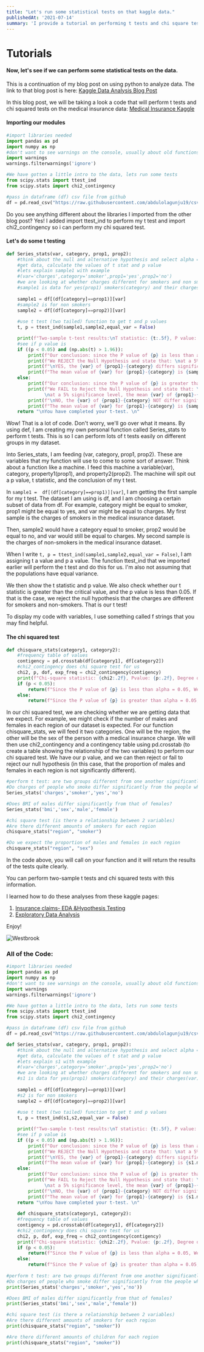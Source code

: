```yaml
---
title: "Let's run some statistical tests on that kaggle data."
publishedAt: '2021-07-14'
summary: 'I provide a tutorial on performing t tests and chi square tests on a Kaggle insurance dataset.'
---
```


# Tutorials

#### Now, let's see if we can perform some statistical tests on the data.
This is a continuation of my blog post on using python to analyze data. The link to that blog post is here: [Kaggle Data Analysis Blog Post](https://neuro-ver-test-19qnqtrjm-abdulolagunju19.vercel.app/simplestats/KaggleData)

In this blog post, we will be taking a look a code that will perform t tests and chi squared tests on the medical insurance data: [Medical Insurance Kaggle](https://www.kaggle.com/mirichoi0218/insurance)

#### Importing our modules
```python:stats.py
#import libraries needed
import pandas as pd
import numpy as np
#don't want to see warnings on the console, usually about old functions like distplot
import warnings
warnings.filterwarnings('ignore') 

#We have gotten a little intro to the data, lets run some tests
from scipy.stats import ttest_ind
from scipy.stats import chi2_contingency 

#pass in dataframe (df) csv file from github
df = pd.read_csv("https://raw.githubusercontent.com/abdulolagunju19/csv_files/main/insurance.csv")
```
Do you see anything different about the libraries I imported from the other blog post? Yes! I added import ttest_ind to perform my t test and import chi2_contingency so i can perform my chi squared test.

#### Let's do some t testing
```python:stats.py
def Series_stats(var, category, prop1, prop2):
    #think about the null and alternative hypothesis and select alpha = 0.05
    #get data, calculate the values of t stat and p value
    #lets explain sample1 with example
    #(var='charges',category='smoker',prop1='yes',prop2='no')
    #we are looking at whether charges different for smokers and non smokers
    #sample1 is data for yes(prop1) smokers(category) and their charges(var)
    
    sample1 = df[(df[category]==prop1)][var]
    #sample2 is for non smokers
    sample2 = df[(df[category]==prop2)][var]
    
    #use t test (two tailed) function to get t and p values
    t, p = ttest_ind(sample1,sample2,equal_var = False)

    print(f"Two-sample t-test results:\nT statistic: {t:.5f}, P value: {p}\n")
    #see if p value is 
    if ((p < 0.05) and (np.abs(t) > 1.96)):
        print(f"Our conclusion: since the P value of {p} is less than alpha = 0.05, ")
        print(f"We REJECT the Null Hypothesis and state that: \nat a 5% significance level, the mean {var} of {prop1}-{category} and {prop2}-{category} are not equal.")
        print(f"\nYES, the {var} of {prop1}-{category} differs significantly from {prop2}-{category} in the insurance dataset.")
        print(f"The mean value of {var} for {prop1}-{category} is {sample1.mean():.2f} and for {prop2}-{category} is {sample2.mean():.2f}")
    else:
        print(f"Our conclusion: since the P value of {p} is greater than alpha = 0.05, ")
        print(f"We FAIL to Reject the Null Hypothesis and state that: \
              \nat a 5% significance level, the mean {var} of {prop1}-{category} and {prop2}-{category} are equal.")
        print(f"\nNO, the {var} of {prop1}-{category} NOT differ significantly from {prop2}-{category} in the insurance dataset")
        print(f"The mean value of {var} for {prop1}-{category} is {sample1.mean():.2f} and for {prop2}-{category} is {sample2.mean():.2f}")
    return "\nYou have completed your t-test. \n"
```
Wow! That is a lot of code. Don't worry, we'll go over what it means. By using def, I am creating my own personal function called Series_stats to perform t tests. This is so I can perform lots of t tests easily on different groups in my dataset.

Into Series_stats, I am feeding (var, category, prop1, prop2). These are variables that my function will use to come to some sort of answer. Think about a function like a machine. I feed this machine a variable(var), category, property1(prop1), and property2(prop2). The machine will spit out a p value, t statistic, and the conclusion of my t test.

In  `sample1 =  df[(df[category]==prop1)][var]`, I am getting the first sample for my t test. The dataset I am using is df, and I am choosing a certain subset of data from df. For example, category might be equal to smoker, prop1 might be equal to yes, and var might be equal to charges. My first sample is the charges of smokers in the medical insurance dataset.

Then, sample2 would have a category equal to smoker, prop2 would be equal to no, and var would still be equal to charges. My second sample is the charges of non-smokers in the medical insurance dataset.

When I write `t, p = ttest_ind(sample1,sample2,equal_var = False)`, I am assigning t a value and p a value. The function ttest_ind that we imported earlier will perform the t test and do this for us. I'm also not assuming that the populations have equal variance.

We then show the t statistic and p value. We also check whether our t statistic is greater than the critical value, and the p value is less than 0.05. If that is the case, we reject the null hypothesis that the charges are different for smokers and non-smokers. That is our t test!

To display my code with variables, I use something called f strings that you may find helpful.

#### The chi squared test
```python:stats.py
def chisquare_stats(category1, category2):
    #frequency table of values 
    contigency = pd.crosstab(df[category1], df[category2])
    #chi2_contingency does chi square test for us
    chi2, p, dof, exp_freq = chi2_contingency(contigency)
    print(f"Chi-square statistic: {chi2:.2f}, Pvalue: {p:.2f}, Degree of freedom: {dof}, \nexpected frequencies: \n {exp_freq}")
    if (p < 0.05):
        return(f"Since the P value of {p} is less than alpha = 0.05, We Reject the Null Hypothesis.\n") 
    else:
        return(f"Since the P value of {p} is greater than alpha = 0.05, We failed to reject Null Hypothesis.\n")
```
In our chi squared test, we are checking whether we are getting data that we expect. For example, we might check if the number of males and females in each region of our dataset is expected. For our function chisquare_stats, we will feed it two categories. One will be the region, the other will be the sex of the person with a medical insurance charge. We will then use chi2_contingency and a contingency table using pd.crosstab (to create a table showing the relationship of the two variables) to perform our chi squared test. We have our p value, and we can then reject or fail to reject our null hypothesis (in this case, that the proportion of males and females in each region is not significantly different).
```python:stats.py
#perform t test: are two groups different from one another significantly?
#Do charges of people who smoke differ significantly from the people who don't?
Series_stats('charges','smoker','yes','no')

#Does BMI of males differ significantly from that of females?
Series_stats('bmi','sex','male','female')

#chi square test (is there a relationship between 2 variables)
#Are there different amounts of smokers for each region
chisquare_stats("region", "smoker")

#Do we expect the proportion of males and females in each region
chisquare_stats("region", "sex")
```
In the code above, you will call on your function and it will return the results of the tests quite clearly. 

You can perform two-sample t tests and chi squared tests with this information.

I learned how to do these analyses from these kaggle pages: 
1. [Insurance claims- EDA &Hypothesis Testing](https://www.kaggle.com/yogidsba/insurance-claims-eda-hypothesis-testing)
2. [Exploratory Data Analysis](https://www.kaggle.com/nabamitachakraborty/exploratory-data-analysis)

Enjoy!

![Westbrook](/images/dancing.gif)

### All of the Code:
```python:stats.py
#import libraries needed
import pandas as pd
import numpy as np
#don't want to see warnings on the console, usually about old functions like distplot
import warnings
warnings.filterwarnings('ignore') 

#We have gotten a little intro to the data, lets run some tests
from scipy.stats import ttest_ind
from scipy.stats import chi2_contingency 

#pass in dataframe (df) csv file from github
df = pd.read_csv("https://raw.githubusercontent.com/abdulolagunju19/csv_files/main/insurance.csv")

def Series_stats(var, category, prop1, prop2):
    #think about the null and alternative hypothesis and select alpha = 0.05
    #get data, calculate the values of t stat and p value
    #lets explain s1 with example
    #(var='charges',category='smoker',prop1='yes',prop2='no')
    #we are looking at whether charges different for smokers and non smokers
    #s1 is data for yes(prop1) smokers(category) and their charges(var)
    
    sample1 = df[(df[category]==prop1)][var]
    #s2 is for non smokers
    sample2 = df[(df[category]==prop2)][var]
    
    #use t test (two tailed) function to get t and p values
    t, p = ttest_ind(s1,s2,equal_var = False)

    print(f"Two-sample t-test results:\nT statistic: {t:.5f}, P value: {p}\n")
    #see if p value is 
    if ((p < 0.05) and (np.abs(t) > 1.96)):
        print(f"Our conclusion: since the P value of {p} is less than alpha = 0.05, ")
        print(f"We REJECT the Null Hypothesis and state that: \nat a 5% significance level, the mean {var} of {prop1}-{category} and {prop2}-{category} are not equal.")
        print(f"\nYES, the {var} of {prop1}-{category} differs significantly from {prop2}-{category} in the insurance dataset.")
        print(f"The mean value of {var} for {prop1}-{category} is {s1.mean():.2f} and for {prop2}-{category} is {s2.mean():.2f}")
    else:
        print(f"Our conclusion: since the P value of {p} is greater than alpha = 0.05, ")
        print(f"We FAIL to Reject the Null Hypothesis and state that: \
              \nat a 5% significance level, the mean {var} of {prop1}-{category} and {prop2}-{category} are equal.")
        print(f"\nNO, the {var} of {prop1}-{category} NOT differ significantly from {prop2}-{category} in the insurance dataset")
        print(f"The mean value of {var} for {prop1}-{category} is {s1.mean():.2f} and for {prop2}-{category} is {s2.mean():.2f}")
    return "\nYou have completed your t-test. \n"
    
    def chisquare_stats(category1, category2):
    #frequency table of values 
    contigency = pd.crosstab(df[category1], df[category2])
    #chi2_contingency does chi square test for us
    chi2, p, dof, exp_freq = chi2_contingency(contigency)
    print(f"Chi-square statistic: {chi2:.2f}, Pvalue: {p:.2f}, Degree of freedom: {dof}, \nexpected frequencies: \n {exp_freq}")
    if (p < 0.05):
        return(f"Since the P value of {p} is less than alpha = 0.05, We Reject the Null Hypothesis.\n") 
    else:
        return(f"Since the P value of {p} is greater than alpha = 0.05, We failed to reject Null Hypothesis.\n")
    
#perform t test: are two groups different from one another significantly?
#Do charges of people who smoke differ significantly from the people who don't?
print(Series_stats('charges','smoker','yes','no'))

#Does BMI of males differ significantly from that of females?
print(Series_stats('bmi','sex','male','female'))

#chi square test (is there a relationship between 2 variables)
#Are there different amounts of smokers for each region
print(chisquare_stats("region", "smoker"))

#Are there different amounts of children for each region
print(chisquare_stats("region", "smoker"))
